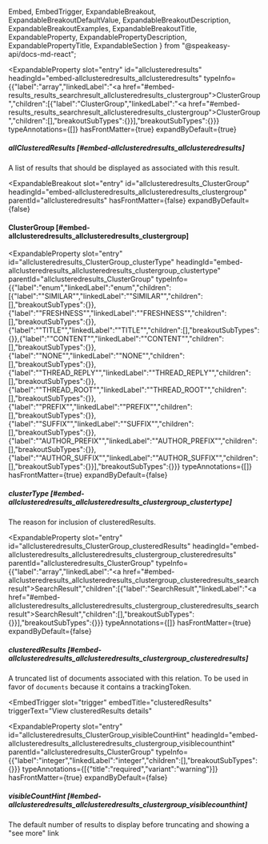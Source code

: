   Embed,
  EmbedTrigger,
  ExpandableBreakout,
  ExpandableBreakoutDefaultValue,
  ExpandableBreakoutDescription,
  ExpandableBreakoutExamples,
  ExpandableBreakoutTitle,
  ExpandableProperty,
  ExpandablePropertyDescription,
  ExpandablePropertyTitle,
  ExpandableSection
} from "@speakeasy-api/docs-md-react";

<ExpandableSection>

<ExpandableProperty
  slot="entry"
  id="allclusteredresults"
  headingId="embed-allclusteredresults_allclusteredresults"
  typeInfo={{"label":"array","linkedLabel":"<a href=\"#embed-results_results_searchresult_allclusteredresults_clustergroup\">ClusterGroup</a>","children":[{"label":"ClusterGroup","linkedLabel":"<a href=\"#embed-results_results_searchresult_allclusteredresults_clustergroup\">ClusterGroup</a>","children":[],"breakoutSubTypes":{}}],"breakoutSubTypes":{}}}
  typeAnnotations={[]}
  hasFrontMatter={true}
  expandByDefault={true}
>

<ExpandablePropertyTitle slot="title">

##### allClusteredResults [#embed-allclusteredresults_allclusteredresults]

</ExpandablePropertyTitle>

<ExpandablePropertyDescription slot="description">

A list of results that should be displayed as associated with this result.

</ExpandablePropertyDescription>

</ExpandableProperty>

<ExpandableBreakout
  slot="entry"
  id="allclusteredresults_ClusterGroup"
  headingId="embed-allclusteredresults_allclusteredresults_clustergroup"
  parentId="allclusteredresults"
  hasFrontMatter={false}
  expandByDefault={false}
>

<ExpandableBreakoutTitle slot="title">

#### ClusterGroup [#embed-allclusteredresults_allclusteredresults_clustergroup]

</ExpandableBreakoutTitle>

<ExpandableBreakoutDescription slot="description">

</ExpandableBreakoutDescription>

<ExpandableBreakoutExamples slot="examples">

</ExpandableBreakoutExamples>

<ExpandableBreakoutDefaultValue slot="defaultValue">

</ExpandableBreakoutDefaultValue>

</ExpandableBreakout>

<ExpandableProperty
  slot="entry"
  id="allclusteredresults_ClusterGroup_clusterType"
  headingId="embed-allclusteredresults_allclusteredresults_clustergroup_clustertype"
  parentId="allclusteredresults_ClusterGroup"
  typeInfo={{"label":"enum","linkedLabel":"enum","children":[{"label":"\"SIMILAR\"","linkedLabel":"\"SIMILAR\"","children":[],"breakoutSubTypes":{}},{"label":"\"FRESHNESS\"","linkedLabel":"\"FRESHNESS\"","children":[],"breakoutSubTypes":{}},{"label":"\"TITLE\"","linkedLabel":"\"TITLE\"","children":[],"breakoutSubTypes":{}},{"label":"\"CONTENT\"","linkedLabel":"\"CONTENT\"","children":[],"breakoutSubTypes":{}},{"label":"\"NONE\"","linkedLabel":"\"NONE\"","children":[],"breakoutSubTypes":{}},{"label":"\"THREAD_REPLY\"","linkedLabel":"\"THREAD_REPLY\"","children":[],"breakoutSubTypes":{}},{"label":"\"THREAD_ROOT\"","linkedLabel":"\"THREAD_ROOT\"","children":[],"breakoutSubTypes":{}},{"label":"\"PREFIX\"","linkedLabel":"\"PREFIX\"","children":[],"breakoutSubTypes":{}},{"label":"\"SUFFIX\"","linkedLabel":"\"SUFFIX\"","children":[],"breakoutSubTypes":{}},{"label":"\"AUTHOR_PREFIX\"","linkedLabel":"\"AUTHOR_PREFIX\"","children":[],"breakoutSubTypes":{}},{"label":"\"AUTHOR_SUFFIX\"","linkedLabel":"\"AUTHOR_SUFFIX\"","children":[],"breakoutSubTypes":{}}],"breakoutSubTypes":{}}}
  typeAnnotations={[]}
  hasFrontMatter={true}
  expandByDefault={false}
>

<ExpandablePropertyTitle slot="title">

##### clusterType [#embed-allclusteredresults_allclusteredresults_clustergroup_clustertype]

</ExpandablePropertyTitle>

<ExpandablePropertyDescription slot="description">

The reason for inclusion of clusteredResults.

</ExpandablePropertyDescription>

</ExpandableProperty>

<ExpandableProperty
  slot="entry"
  id="allclusteredresults_ClusterGroup_clusteredResults"
  headingId="embed-allclusteredresults_allclusteredresults_clustergroup_clusteredresults"
  parentId="allclusteredresults_ClusterGroup"
  typeInfo={{"label":"array","linkedLabel":"<a href=\"#embed-allclusteredresults_allclusteredresults_clustergroup_clusteredresults_searchresult\">SearchResult</a>","children":[{"label":"SearchResult","linkedLabel":"<a href=\"#embed-allclusteredresults_allclusteredresults_clustergroup_clusteredresults_searchresult\">SearchResult</a>","children":[],"breakoutSubTypes":{}}],"breakoutSubTypes":{}}}
  typeAnnotations={[]}
  hasFrontMatter={true}
  expandByDefault={false}
>

<ExpandablePropertyTitle slot="title">

##### clusteredResults [#embed-allclusteredresults_allclusteredresults_clustergroup_clusteredresults]

</ExpandablePropertyTitle>

<ExpandablePropertyDescription slot="description">

A truncated list of documents associated with this relation. To be used in favor of `documents` because it contains a trackingToken.

</ExpandablePropertyDescription>

<Embed slot="embed">

<EmbedTrigger
  slot="trigger"
  embedTitle="clusteredResults"
  triggerText="View clusteredResults details"
>

<Embedclusteredresults />

</EmbedTrigger>

</Embed>

</ExpandableProperty>

<ExpandableProperty
  slot="entry"
  id="allclusteredresults_ClusterGroup_visibleCountHint"
  headingId="embed-allclusteredresults_allclusteredresults_clustergroup_visiblecounthint"
  parentId="allclusteredresults_ClusterGroup"
  typeInfo={{"label":"integer","linkedLabel":"integer","children":[],"breakoutSubTypes":{}}}
  typeAnnotations={[{"title":"required","variant":"warning"}]}
  hasFrontMatter={true}
  expandByDefault={false}
>

<ExpandablePropertyTitle slot="title">

##### visibleCountHint [#embed-allclusteredresults_allclusteredresults_clustergroup_visiblecounthint]

</ExpandablePropertyTitle>

<ExpandablePropertyDescription slot="description">

The default number of results to display before truncating and showing a "see more" link

</ExpandablePropertyDescription>

</ExpandableProperty>

</ExpandableSection>